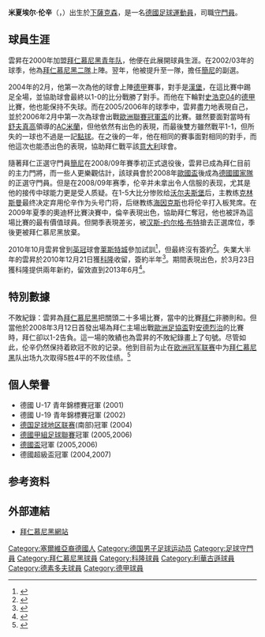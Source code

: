 {{noteTA|G1=德甲|G2=uefa
|T=zh-hans:米夏埃尔·伦辛;zh-hk:米沙毅·雲昇;zh-tw:米夏埃爾·倫辛;
|1=zh-hans:米夏埃尔·伦辛;zh-hk:米沙毅·雲昇;zh-tw:米夏埃爾·倫辛;
|2=zh-hans:伦辛;zh-hk:雲昇;zh-tw:倫辛;
|3=zh-hans:卡恩;zh-hk:簡尼;zh-tw:卡恩;
}}
{{Football player infobox
|          playername = 米夏埃尔·伦辛<br />''Michael Rensing''
| image               = Michael-Rensing-2015-07.jpg
|            fullname = Michael Rensing
|            nickname = ''Michi''、''Rense''
|         dateofbirth = {{birth date and age|1984|5|14}}
|         cityofbirth = [[林根_(德國)|林根]]
|              height = {{height|m=1.88}}
|      countryofbirth = {{BRD}}
| currentclub         = 
| clubnumber          = 
|            position = [[守門員|守門員]]
| youthyears1         = 1988–2000 | youthclubs1 = TuS Lingen
| youthyears2         = 2000–2002 | youthclubs2 = [[拜仁慕尼黑青年队|拜仁慕尼黑]]
| years1              = 2002–2010 | clubs1 = [[拜仁慕尼黑二隊|拜仁慕尼黑二隊]] | caps1 = 114 | goals1 = 0
| years2              = 2003–2010 | clubs2 = [[拜仁慕尼黑|拜仁慕尼黑]]       | caps2 = 53  | goals2 = 0
| years3              = 2010–2012 | clubs3 = [[科隆足球俱乐部|科隆]]<ref>{{cite web | url = http://www.fussballdaten.de/spieler/rensingmichael/ | title = Michael Rensing | language = de | website = fussballdaten.de | access-date = 1 December 2015 | archive-date = 2007-06-29 | archive-url = https://web.archive.org/web/20070629001404/http://www.fussballdaten.de/spieler/rensingmichael/ | dead-url = no }}</ref>
| caps3 = 49  | goals3 = 0
| years4              = 2012      | clubs4 = [[拜耳勒沃库森足球俱乐部|勒沃库森二隊]]               | caps4 = 1   | goals4 = 0
| years5              = 2012–2013 | clubs5 = [[拜耳勒沃库森足球俱乐部|勒沃库森]]              | caps5 = 2   | goals5 = 0
| years6              = 2013–2020 | clubs6 = [[福尔图娜杜塞尔多夫|杜塞尔多夫]]  | caps6 = 132  | goals6 = 0<!-- LEAGUE APPS ONLY -->
| years7              = 2017–2020 | clubs7 = 杜塞尔多夫二隊   | caps7 =   4  | goals7 = 0
| nationalyears1      = 2004–2006 
| nationalteam1       = [[德國21歲以下國家足球隊|德國U21]] 
| nationalcaps1       = 18 
| nationalgoals1      = 0
|            pcupdate = 2016年12月28日 
|            ntupdate =
}}

'''米夏埃尔·伦辛'''（{{lang-de|'''Michael Rensing'''}}，{{bd|1984年|5月14日|catidx=Rensing, Michael}}）出生於[[下薩克森|下薩克森]]，是一名[[德國|德國]][[足球|足球]][[運動員|運動員]]，司職[[守門員|守門員]]。

== 球員生涯 ==
雲昇在2000年加盟[[拜仁慕尼黑青年队|拜仁慕尼黑青年队]]，他便在此展開球員生涯。在2002/03年的球季，他為[[拜仁慕尼黑二隊|拜仁慕尼黑二隊]]上陣。翌年，他被提升至一隊，擔任[[簡尼|簡尼]]的副選。

2004年的2月，他第一次為他的球會上陣[[德甲|德甲]]賽事，對手是[[汉堡体育俱乐部|漢堡]]，在這比賽中踢足全場，並協助球會最終以1-0的比分戰勝了對手。而他在下輪對[[史浩克04|史浩克04]]的[[德甲|德甲]]比賽，他也能保持不失球。而在2005/2006年的球季中，雲昇盡力地表現自己，並於2006年2月中第一次為球會出戰[[歐洲聯賽冠軍盃|歐洲聯賽冠軍盃]]的比賽。雖然要面對當時有[[舒夫真高|舒夫真高]]領導的[[AC米蘭|AC米蘭]]，但他依然有出色的表現，而最後雙方雖然戰平1-1，但所失的一球也不過是一記[[點球|點球]]。在之後的一年，他在相同的賽事面對相同的對手，而他這次也能憑出色的表現，協助拜仁戰平該[[意大利|意大利]]球會。

隨著拜仁正選守門員[[簡尼|簡尼]]在2008/09年賽季初正式退役後，雲昇已成為拜仁目前的主力門將，而一些人更樂觀估計，該球員會於2008年[[歐國盃|歐國盃]]後成為[[德國國家足球隊|德國國家隊]]的正選守門員。但是在2008/09年赛季，伦辛并未拿出令人信服的表现，尤其是他的接传中球能力更是受人质疑。在1-5大比分惨败给[[沃尔夫斯堡|沃尔夫斯堡]]后，主教练[[克林斯曼|克林斯曼]]最终决定弃用伦辛作为头号门将，后继教练[[海因克斯|海因克斯]]也将伦辛打入板凳席。在2009年夏季的奧迪杯比賽決賽中，倫辛表現出色，協助拜仁奪冠，他也被評為這場比賽的最有價值球員。但開季表現差劣，被[[汉斯-约尔格·布特|汉斯-约尔格·布特]]搶去正選席位，季後更被拜仁慕尼黑放棄。

2010年10月雲昇曾到[[英冠|英冠]]球會[[莱斯特城足球俱乐部|莱斯特城]]參加試訓<ref>{{cite news |language=en |url=http://www.skysports.com/story/0,19528,11688_6480874,00.html |title=Foxes look at Rensing |publisher=''Sky Sports'' |date=2010-11-01 |accessdate=2010-12-23 |archive-date=2017-02-15 |archive-url=https://web.archive.org/web/20170215205459/http://www.skysports.com/story/0,19528,11688_6480874,00.html |dead-url=no }}</ref>，但最終沒有簽約<ref>{{cite news |language=de |url=http://www.focus.de/sport/fussball/bundesliga1/bundesliga-arbeitsloser-rensing-sagt-leicester-city-ab_aid_570196.html |title=Arbeitsloser Rensing sagt Leicester City ab |publisher=''focus.de'' |date=2010-11-09 |accessdate=2010-12-23 |archive-date=2019-12-02 |archive-url=https://web.archive.org/web/20191202183323/https://www.focus.de/sport/fussball/bundesliga1/bundesliga-arbeitsloser-rensing-sagt-leicester-city-ab_aid_570196.html |dead-url=no }}</ref>。失業大半年的雲昇於2010年12月21日獲[[科隆足球俱乐部|科隆]]收留，簽約半年<ref>{{cite news |language=zh-hans |url=http://www.dfo.cn/dfo/show.asp?id=10926 |title=伦辛终于有门可守 签约科隆为保级而战 |publisher=德国足球在线 |date=2010-12-22 |accessdate=2010-12-23 }}{{dead link|date=2018年4月 |bot=InternetArchiveBot |fix-attempted=yes }}</ref>。期間表現出色，於3月23日獲科隆提供兩年新約，留效直到2013年6月<ref>{{cite news |language=zh-hans |url=http://www.dfo.cn/dfo/show.asp?id=11200 |title=出色表现换取长期合同 伦辛与科隆续约 |publisher=德国足球在线 |date=2011-03-24 |accessdate=2011-03-28 }}{{dead link|date=2018年4月 |bot=InternetArchiveBot |fix-attempted=yes }}</ref>。

== 特別數據 ==
不敗紀錄：雲昇為[[拜仁慕尼黑|拜仁慕尼黑]]把關頭二十多場比賽，當中的比賽[[拜仁|拜仁]]非勝則和。但當他於2008年3月12日首發出場為拜仁主場出戰[[歐洲足協盃|歐洲足協盃]]對[[安德烈治|安德烈治]]的比賽時，拜仁卻以1-2告負。這一場的敗績也為雲昇的不敗紀錄畫上了句號。尽管如此，伦辛仍然保持着欧冠不败的记录。他到目前为止在[[欧洲冠军联赛|欧洲冠军联赛]]中为[[拜仁慕尼黑|拜仁慕尼黑]]队出场九次取得5胜4平的不败佳绩。<ref>{{cite web |url=http://sports.163.com/09/0309/23/540IQLHG00051C9E.html |title=欧冠前瞻:拜仁出线已无悬念 伦辛欲延续欧冠不败 |accessdate=2009-03-12 |language=zh |archive-date=2019-08-31 |archive-url=https://web.archive.org/web/20190831040839/http://sports.163.com/09/0309/23/540IQLHG00051C9E.html |dead-url=no }}</ref>

== 個人榮譽 ==
* 德國 U-17 青年錦標賽冠軍 (2001)
* 德國 U-19 青年錦標賽冠軍 (2002)
* [[德国足球地区联赛|德国足球地区联赛]](南部)冠軍 (2004)
* [[德國甲組足球聯賽|德國甲組足球聯賽]]冠軍 (2005,2006)
* [[德國盃|德國盃]]冠軍 (2005,2006)
* 德國超級盃冠軍 (2004,2007)

== 参考资料 ==
{{reflist}}

== 外部連結 ==
{{Commonscat|Michael Rensing}}
*[http://www.fcbayern.t-com.de/en/teams/profis/00400.php?fcb_sid=2cfac76ba27367d2a3f80de77eba1ebc/ 拜仁慕尼黑網站] {{Wayback|url=http://www.fcbayern.t-com.de/en/teams/profis/00400.php?fcb_sid=2cfac76ba27367d2a3f80de77eba1ebc%2F |date=20110719093118 }}

{{DEFAULTSORT:Rensing, Michael}}
[[Category:塞爾維亞裔德國人|Category:塞爾維亞裔德國人]]
[[Category:德国男子足球运动员|Category:德国男子足球运动员]]
[[Category:足球守門員|Category:足球守門員]]
[[Category:拜仁慕尼黑球員|Category:拜仁慕尼黑球員]]
[[Category:科隆球員|Category:科隆球員]]
[[Category:利華古遜球員|Category:利華古遜球員]]
[[Category:德素多夫球員|Category:德素多夫球員]]
[[Category:德甲球員|Category:德甲球員]]